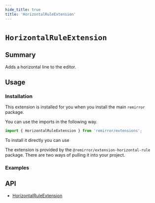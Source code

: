 ```yaml
---
hide_title: true
title: 'HorizontalRuleExtension'
---
```



# `HorizontalRuleExtension`

## Summary

Adds a horizontal line to the editor.

## Usage

### Installation

This extension is installed for you when you install the main `remirror` package.

You can use the imports in the following way.

```ts
import { HorizontalRuleExtension } from 'remirror/extensions';
```

To install it directly you can use

The extension is provided by the `@remirror/extension-horizontal-rule` package. There are two ways of pulling it into your project.

### Examples

<Basic />

## API

- [HorizontalRuleExtension](../api/extension-horizontal-rule)
